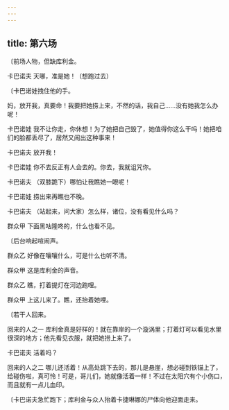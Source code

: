 ```yaml
---
---
---
```

title: 第六场
---




〔前场人物，但缺库利金。





卡巴诺夫 天哪，准是她！（想跑过去）

〔卡巴诺娃拽住他的手。

妈，放开我，真要命！我要把她捞上来，不然的话，我自己……没有她我怎么办呢！

卡巴诺娃 我不让你走，你休想！为了她把自己毁了，她值得你这么干吗！她把咱们的脸都丢尽了，居然又闹出这种事来！

卡巴诺夫 放开我！

卡巴诺娃 你不去反正有人会去的。你去，我就诅咒你。

卡巴诺夫 （双膝跪下）哪怕让我瞧她一眼呢！

卡巴诺娃 捞出来再瞧也不晚。

卡巴诺夫 （站起来，问大家）怎么样，诸位，没有看见什么吗？

群众甲 下面黑咕隆咚的，什么也看不见。

〔后台响起喧闹声。

群众乙 好像在嚷嚷什么，可是什么也听不清。

群众甲 这是库利金的声音。

群众乙 瞧，打着提灯在河边跑哩。

群众甲 上这儿来了。瞧，还抬着她哩。

〔若干人回来。

回来的人之一 库利金真是好样的！就在靠岸的一个漩涡里；打着灯可以看见水里很深的地方；他先看见衣服，就把她捞上来了。

卡巴诺夫 活着吗？

回来的人之二 哪儿还活着！从高处跳下去的，那儿是悬崖，想必碰到铁锚上了，给碰伤啦，真可怜！可是，哥儿们，她就像活着一样！不过在太阳穴有个小伤口，而且就有一点儿血印。

〔卡巴诺夫急忙跑下；库利金与众人抬着卡捷琳娜的尸体向他迎面走来。